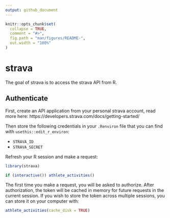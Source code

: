 ```yaml
---
output: github_document
---
```


<!-- README.md is generated from README.Rmd. Please edit that file -->

```r
knitr::opts_chunk$set(
  collapse = TRUE,
  comment = "#>",
  fig.path = "man/figures/README-",
  out.width = "100%"
)
```

# strava

<!-- badges: start -->
<!-- badges: end -->

The goal of strava is to access the strava API from R.

## Authenticate

First, create an API application from your personal strava account, read more here: https://developers.strava.com/docs/getting-started/

Then store the following credentials in your `.Renviron` file that you can find with `usethis::edit_r_environ`:

* `STRAVA_ID`
* `STRAVA_SECRET`

Refresh your R session and make a request:

```r
library(strava)

if (interactive()) athlete_activities()
```

The first time you make a request, you will be asked to authorize. After authorization, the token will be cached in memory for future requests in the current session. If you wish to store the token across multiple sessions, you can store it on your computer with:

```r
athlete_activities(cache_disk = TRUE)
```
